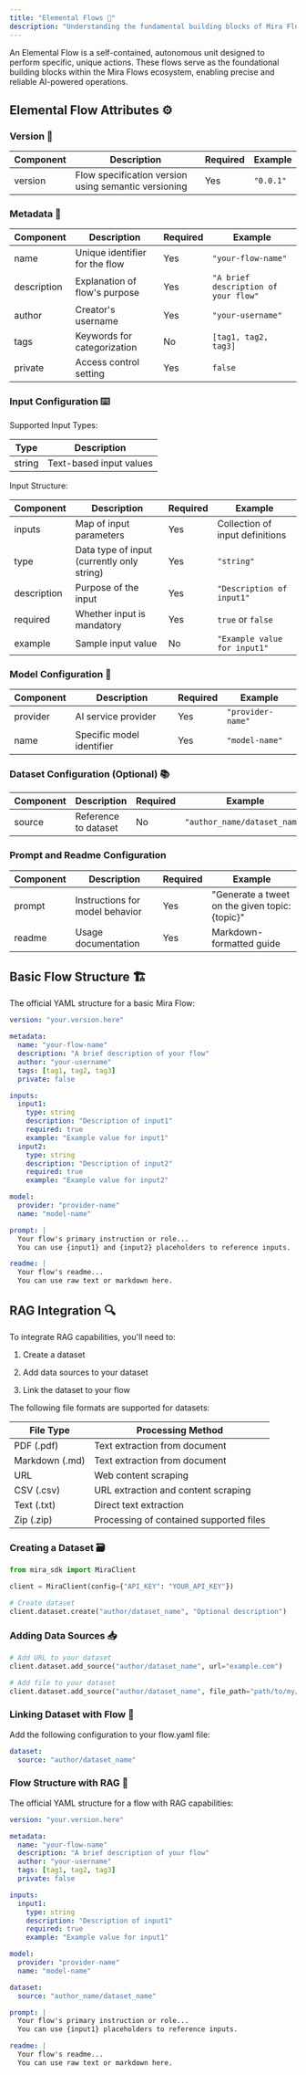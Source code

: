 ```yaml
---
title: "Elemental Flows 🧩"
description: "Understanding the fundamental building blocks of Mira Flows"
---
```


An Elemental Flow is a self-contained, autonomous unit designed to perform specific, unique actions. These flows serve as the foundational building blocks within the Mira Flows ecosystem, enabling precise and reliable AI-powered operations.

## Elemental Flow Attributes ⚙️

### Version 📌

| Component | Description                                          | Required | Example   |
| --------- | ---------------------------------------------------- | -------- | --------- |
| version   | Flow specification version using semantic versioning | Yes      | `"0.0.1"` |

### Metadata 📝

| Component   | Description                    | Required | Example                              |
| ----------- | ------------------------------ | -------- | ------------------------------------ |
| name        | Unique identifier for the flow | Yes      | `"your-flow-name"`                   |
| description | Explanation of flow's purpose  | Yes      | `"A brief description of your flow"` |
| author      | Creator's username             | Yes      | `"your-username"`                    |
| tags        | Keywords for categorization    | No       | `[tag1, tag2, tag3]`                 |
| private     | Access control setting         | Yes      | `false`                              |

### Input Configuration ⌨️

Supported Input Types:

| Type   | Description             |
| ------ | ----------------------- |
| string | Text-based input values |

Input Structure:

| Component   | Description                                | Required | Example                         |
| ----------- | ------------------------------------------ | -------- | ------------------------------- |
| inputs      | Map of input parameters                    | Yes      | Collection of input definitions |
| type        | Data type of input (currently only string) | Yes      | `"string"`                      |
| description | Purpose of the input                       | Yes      | `"Description of input1"`       |
| required    | Whether input is mandatory                 | Yes      | `true` or `false`               |
| example     | Sample input value                         | No       | `"Example value for input1"`    |

### Model Configuration 🤖

| Component | Description               | Required | Example           |
| --------- | ------------------------- | -------- | ----------------- |
| provider  | AI service provider       | Yes      | `"provider-name"` |
| name      | Specific model identifier | Yes      | `"model-name"`    |

### Dataset Configuration (Optional) 📚

| Component | Description          | Required | Example                      |
| --------- | -------------------- | -------- | ---------------------------- |
| source    | Reference to dataset | No       | `"author_name/dataset_name"` |

### Prompt and Readme Configuration

| Component | Description                     | Required | Example                                        |
| --------- | ------------------------------- | -------- | ---------------------------------------------- |
| prompt    | Instructions for model behavior | Yes      | "Generate a tweet on the given topic: {topic}" |
| readme    | Usage documentation             | Yes      | Markdown-formatted guide                       |

## Basic Flow Structure 🏗️

The official YAML structure for a basic Mira Flow:

```yaml
version: "your.version.here"

metadata:
  name: "your-flow-name"
  description: "A brief description of your flow"
  author: "your-username"
  tags: [tag1, tag2, tag3]
  private: false

inputs:
  input1:
    type: string
    description: "Description of input1"
    required: true
    example: "Example value for input1"
  input2:
    type: string
    description: "Description of input2"
    required: true
    example: "Example value for input2"

model:
  provider: "provider-name"
  name: "model-name"

prompt: |
  Your flow's primary instruction or role...
  You can use {input1} and {input2} placeholders to reference inputs.

readme: |
  Your flow's readme...
  You can use raw text or markdown here.
```

## RAG Integration 🔍

To integrate RAG capabilities, you'll need to:

1. Create a dataset

2. Add data sources to your dataset

3. Link the dataset to your flow

The following file formats are supported for datasets:

| File Type      | Processing Method                       |
| -------------- | --------------------------------------- |
| PDF (.pdf)     | Text extraction from document           |
| Markdown (.md) | Text extraction from document           |
| URL            | Web content scraping                    |
| CSV (.csv)     | URL extraction and content scraping     |
| Text (.txt)    | Direct text extraction                  |
| Zip (.zip)     | Processing of contained supported files |

### Creating a Dataset 🗃️

```python
from mira_sdk import MiraClient

client = MiraClient(config={"API_KEY": "YOUR_API_KEY"})

# Create dataset
client.dataset.create("author/dataset_name", "Optional description")
```

### Adding Data Sources 📥

```python
# Add URL to your dataset
client.dataset.add_source("author/dataset_name", url="example.com")

# Add file to your dataset
client.dataset.add_source("author/dataset_name", file_path="path/to/my/file.csv")
```

### Linking Dataset with Flow 🔗

Add the following configuration to your flow.yaml file:

```yaml
dataset:
  source: "author/dataset_name"
```

### Flow Structure with RAG 🎯

The official YAML structure for a flow with RAG capabilities:

```yaml
version: "your.version.here"

metadata:
  name: "your-flow-name"
  description: "A brief description of your flow"
  author: "your-username"
  tags: [tag1, tag2, tag3]
  private: false

inputs:
  input1:
    type: string
    description: "Description of input1"
    required: true
    example: "Example value for input1"

model:
  provider: "provider-name"
  name: "model-name"

dataset:
  source: "author_name/dataset_name"

prompt: |
  Your flow's primary instruction or role...
  You can use {input1} placeholders to reference inputs.

readme: |
  Your flow's readme...
  You can use raw text or markdown here.
```